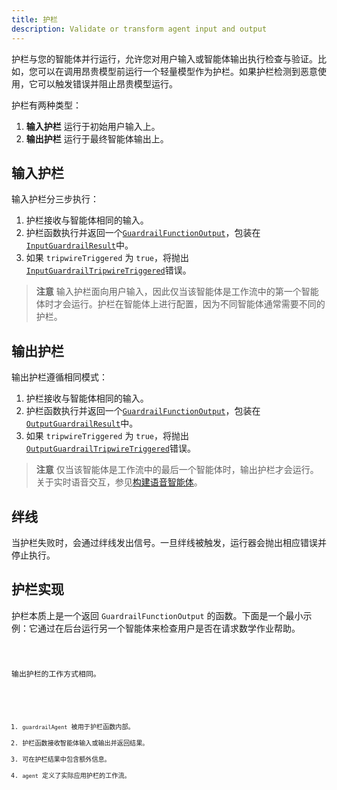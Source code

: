 ```yaml
---
title: 护栏
description: Validate or transform agent input and output
---
```



护栏与您的智能体并行运行，允许您对用户输入或智能体输出执行检查与验证。比如，您可以在调用昂贵模型前运行一个轻量模型作为护栏。如果护栏检测到恶意使用，它可以触发错误并阻止昂贵模型运行。

护栏有两种类型：

1. **输入护栏** 运行于初始用户输入上。
2. **输出护栏** 运行于最终智能体输出上。

## 输入护栏

输入护栏分三步执行：

1. 护栏接收与智能体相同的输入。
2. 护栏函数执行并返回一个[`GuardrailFunctionOutput`](/openai-agents-js/openai/agents/interfaces/guardrailfunctionoutput)，包装在[`InputGuardrailResult`](/openai-agents-js/openai/agents/interfaces/inputguardrailresult)中。
3. 如果 `tripwireTriggered` 为 `true`，将抛出[`InputGuardrailTripwireTriggered`](/openai-agents-js/openai/agents/classes/inputguardrailtripwiretriggered)错误。

> **注意**
> 输入护栏面向用户输入，因此仅当该智能体是工作流中的第一个智能体时才会运行。护栏在智能体上进行配置，因为不同智能体通常需要不同的护栏。

## 输出护栏

输出护栏遵循相同模式：

1. 护栏接收与智能体相同的输入。
2. 护栏函数执行并返回一个[`GuardrailFunctionOutput`](/openai-agents-js/openai/agents/interfaces/guardrailfunctionoutput)，包装在[`OutputGuardrailResult`](/openai-agents-js/openai/agents/interfaces/outputguardrailresult)中。
3. 如果 `tripwireTriggered` 为 `true`，将抛出[`OutputGuardrailTripwireTriggered`](/openai-agents-js/openai/agents/classes/outputguardrailtripwiretriggered)错误。

> **注意**
> 仅当该智能体是工作流中的最后一个智能体时，输出护栏才会运行。关于实时语音交互，参见[构建语音智能体](/openai-agents-js/zh/guides/voice-agents/build#guardrails)。

## 绊线

当护栏失败时，会通过绊线发出信号。一旦绊线被触发，运行器会抛出相应错误并停止执行。

## 护栏实现

护栏本质上是一个返回 `GuardrailFunctionOutput` 的函数。下面是一个最小示例：它通过在后台运行另一个智能体来检查用户是否在请求数学作业帮助。

<Code lang="typescript" code={inputGuardrailExample} title="输入护栏示例" />

输出护栏的工作方式相同。

<Code lang="typescript" code={outputGuardrailExample} title="输出护栏示例" />

1. `guardrailAgent` 被用于护栏函数内部。
2. 护栏函数接收智能体输入或输出并返回结果。
3. 可在护栏结果中包含额外信息。
4. `agent` 定义了实际应用护栏的工作流。

